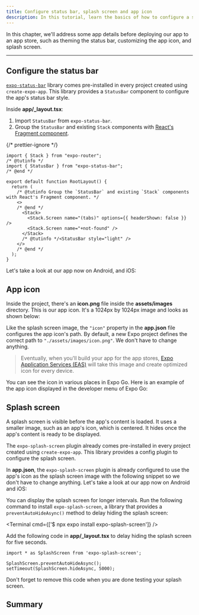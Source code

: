 ```yaml
---
title: Configure status bar, splash screen and app icon
description: In this tutorial, learn the basics of how to configure a status bar, app icon, and splash screen.
---
```



In this chapter, we'll address some app details before deploying our app to an app store, such as theming the status bar, customizing the app icon, and splash screen.

<VideoBoxLink
  videoId="OgGCYdElcZo"
  title="Watch: Adding the finishing touches to your universal Expo app"
/>

---

<Step label="1">

## Configure the status bar

[`expo-status-bar`](/versions/latest/sdk/status-bar/) library comes pre-installed in every project created using `create-expo-app`. This library provides a `StatusBar` component to configure the app's status bar style.

Inside **app/\_layout.tsx**:

1. Import `StatusBar` from `expo-status-bar`.
2. Group the `StatusBar` and existing `Stack` components with [React's Fragment component](https://react.dev/reference/react/Fragment).

{/* prettier-ignore */}
```tsx app/_layout.tsx
import { Stack } from "expo-router";
/* @tutinfo */
import { StatusBar } from "expo-status-bar";
/* @end */

export default function RootLayout() {
  return (
    /* @tutinfo Group the `StatusBar` and existing `Stack` components with React's Fragment component. */
    <>
    /* @end */
      <Stack>
        <Stack.Screen name="(tabs)" options={{ headerShown: false }} />
        <Stack.Screen name="+not-found" />
      </Stack>
      /* @tutinfo */<StatusBar style="light" />
    </>
    /* @end */
  );
}
```

Let's take a look at our app now on Android, and iOS:

<ContentSpotlight
  alt="StatusBar with light style shown on both Android and iOS."
  src="/static/images/tutorial/statusbar-example.png"
  className="max-w-[480px]"
/>

</Step>

<Step label="2">

## App icon

Inside the project, there's an **icon.png** file inside the **assets/images** directory. This is our app icon. It's a 1024px by 1024px image and looks as shown below:

<ContentSpotlight src="/static/images/tutorial/icon.png" className="max-w-[150px]" />

Like the splash screen image, the `"icon"` property in the **app.json** file configures the app icon's path. By default, a new Expo project defines the correct path to `"./assets/images/icon.png"`. We don't have to change anything.

> Eventually, when you'll build your app for the app stores, [Expo Application Services (EAS)](/eas/) will take this image and create optimized icon for every device.

You can see the icon in various places in Expo Go. Here is an example of the app icon displayed in the developer menu of Expo Go:

<ContentSpotlight
  alt="Splash screen on Developer Menu in Expo Go app."
  src="/static/images/tutorial/app-icon-visible.png"
  className="max-w-[250px]"
/>

</Step>

<Step label="3">

## Splash screen

A splash screen is visible before the app's content is loaded. It uses a smaller image, such as an app's icon, which is centered. It hides once the app's content is ready to be displayed.

The `expo-splash-screen` plugin already comes pre-installed in every project created using `create-expo-app`. This library provides a config plugin to configure the splash screen.

In **app.json**, the `expo-splash-screen` plugin is already configured to use the app's icon as the splash screen image with the following snippet so we don't have to change anything. Let's take a look at our app now on Android and iOS:

<ContentSpotlight file="tutorial/splash-screen.mp4" />

<Collapsible summary="Is the app loading too quickly for you to get a good look at the splash screen?">

You can display the splash screen for longer intervals. Run the following command to install `expo-splash-screen`, a library that provides a `preventAutoHideAsync()` method to delay hiding the splash screen:

<Terminal cmd={['$ npx expo install expo-splash-screen']} />

Add the following code in **app/\_layout.tsx** to delay hiding the splash screen for five seconds.

```tsx app/_layout.tsx
import * as SplashScreen from 'expo-splash-screen';

SplashScreen.preventAutoHideAsync();
setTimeout(SplashScreen.hideAsync, 5000);
```

Don't forget to remove this code when you are done testing your splash screen.

</Collapsible>

</Step>

## Summary

<ProgressTracker
  currentChapterIndex={8}
  name="GET_STARTED"
  summary="Well done! We built an app that runs on Android, iOS, and the web from the same codebase."
  nextChapterDescription="The next section of the tutorial will guide you toward resources to learn more about concepts we've covered here and others we have mentioned briefly."
  nextChapterTitle="Learning resources"
  nextChapterLink="/tutorial/follow-up"
/>
